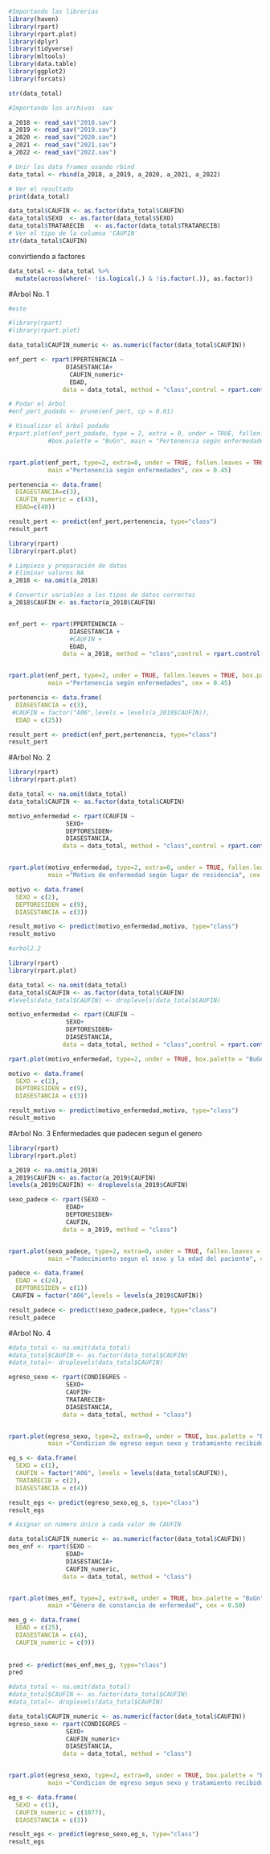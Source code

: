 ```{r}
#Importando las librerias
library(haven)
library(rpart)
library(rpart.plot)
library(dplyr)
library(tidyverse)
library(mltools)
library(data.table)
library(ggplot2)
library(forcats)

```

```{r}
str(data_total)
```

```{r}
#Importando los archivos .sav

a_2018 <- read_sav("2018.sav")
a_2019 <- read_sav("2019.sav")
a_2020 <- read_sav("2020.sav")
a_2021 <- read_sav("2021.sav")
a_2022 <- read_sav("2022.sav")

# Unir los data frames usando rbind
data_total <- rbind(a_2018, a_2019, a_2020, a_2021, a_2022)

# Ver el resultado
print(data_total)
```
```{r}
data_total$CAUFIN <- as.factor(data_total$CAUFIN)
data_total$SEXO  <- as.factor(data_total$SEXO)
data_total$TRATARECIB   <- as.factor(data_total$TRATARECIB)
# Ver el tipo de la columna 'CAUFIN'
str(data_total$CAUFIN)

```
convirtiendo a factores

```{r}
data_total <- data_total %>% 
  mutate(across(where(~ !is.logical(.) & !is.factor(.)), as.factor))


```


#Arbol No. 1 

```{r}
#este

#library(rpart)
#library(rpart.plot)

data_total$CAUFIN_numeric <- as.numeric(factor(data_total$CAUFIN))

enf_pert <- rpart(PPERTENENCIA ~
                DIASESTANCIA+
                 CAUFIN_numeric+
                 EDAD,
               data = data_total, method = "class",control = rpart.control(minsplit = 20, cp = 0.01, maxdepth = 5))

# Podar el árbol
#enf_pert_podado <- prune(enf_pert, cp = 0.01)

# Visualizar el árbol podado
#rpart.plot(enf_pert_podado, type = 2, extra = 0, under = TRUE, fallen.leaves = TRUE, 
           #box.palette = "BuGn", main = "Pertenencia según enfermedades", cex = 0.45)


rpart.plot(enf_pert, type=2, extra=0, under = TRUE, fallen.leaves = TRUE, box.palette = "BuGn", 
           main ="Pertenencia según enfermedades", cex = 0.45)

pertenencia <- data.frame(
  DIASESTANCIA=c(3),
  CAUFIN_numeric = c(43),
  EDAD=c(40))

result_pert <- predict(enf_pert,pertenencia, type="class")
result_pert

```



```{r}

library(rpart)
library(rpart.plot)

# Limpieza y preparación de datos
# Eliminar valores NA
a_2018 <- na.omit(a_2018)

# Convertir variables a los tipos de datos correctos
a_2018$CAUFIN <- as.factor(a_2018$CAUFIN)


enf_pert <- rpart(PPERTENENCIA ~
                 DIASESTANCIA +
                 #CAUFIN + 
                 EDAD,
               data = a_2018, method = "class",control = rpart.control(cp = 0.01))


rpart.plot(enf_pert, type=2, under = TRUE, fallen.leaves = TRUE, box.palette = "BuGn", 
           main ="Pertenencia según enfermedades", cex = 0.45)

pertenencia <- data.frame(
  DIASESTANCIA = c(3),
 #CAUFIN = factor("A06",levels = levels(a_2018$CAUFIN)),
  EDAD = c(25))

result_pert <- predict(enf_pert,pertenencia, type="class")
result_pert
```

#Arbol No. 2

```{r}
library(rpart)
library(rpart.plot)

data_total <- na.omit(data_total)
data_total$CAUFIN <- as.factor(data_total$CAUFIN)

motivo_enfermedad <- rpart(CAUFIN ~
                SEXO+
                DEPTORESIDEN+
                DIASESTANCIA,
               data = data_total, method = "class",control = rpart.control(minsplit = 10, cp = 0.01, maxdepth = 15))


rpart.plot(motivo_enfermedad, type=2, extra=0, under = TRUE, fallen.leaves = TRUE, box.palette = "BuGn", 
           main ="Motivo de enfermedad según lugar de residencia", cex = 0.50)

motivo <- data.frame(
  SEXO = c(2),
  DEPTORESIDEN = c(9),
  DIASESTANCIA = c(3))

result_motivo <- predict(motivo_enfermedad,motivo, type="class")
result_motivo

```
```{r}
#arbol2.2

library(rpart)
library(rpart.plot)

data_total <- na.omit(data_total)
data_total$CAUFIN <- as.factor(data_total$CAUFIN)
#levels(data_total$CAUFIN) <- droplevels(data_total$CAUFIN)

motivo_enfermedad <- rpart(CAUFIN ~
                SEXO+
                DEPTORESIDEN+
                DIASESTANCIA,
               data = data_total, method = "class",control = rpart.control(minsplit = 15, maxdepth = 15))

rpart.plot(motivo_enfermedad, type=2, under = TRUE, box.palette = "BuGn",main ="Motivo de enfermedad según lugar de residencia", cex = 0.50)

motivo <- data.frame(
  SEXO = c(2),
  DEPTORESIDEN = c(9),
  DIASESTANCIA = c(3))

result_motivo <- predict(motivo_enfermedad,motivo, type="class")
result_motivo

```


#Arbol No. 3
Enfermedades que padecen segun el genero  
```{r}

library(rpart)
library(rpart.plot)

a_2019 <- na.omit(a_2019)
a_2019$CAUFIN <- as.factor(a_2019$CAUFIN)
levels(a_2019$CAUFIN) <- droplevels(a_2019$CAUFIN)

sexo_padece <- rpart(SEXO ~
                EDAD+
                DEPTORESIDEN+
                CAUFIN,
               data = a_2019, method = "class")


rpart.plot(sexo_padece, type=2, extra=0, under = TRUE, fallen.leaves = TRUE, box.palette = "BuGn", 
           main ="Padecimiento segun el sexo y la edad del paciente", cex = 0.50)

padece <- data.frame(
  EDAD = c(24),
  DEPTORESIDEN = c(1))
 CAUFIN = factor("A06",levels = levels(a_2019$CAUFIN))

result_padece <- predict(sexo_padece,padece, type="class")
result_padece
```

#Arbol No. 4

```{r}
#data_total <- na.omit(data_total)
#data_total$CAUFIN <- as.factor(data_total$CAUFIN)
#data_total<- droplevels(data_total$CAUFIN)

egreso_sexo <- rpart(CONDIEGRES ~
                SEXO+
                CAUFIN+
                TRATARECIB+
                DIASESTANCIA,
               data = data_total, method = "class")


rpart.plot(egreso_sexo, type=2, extra=0, under = TRUE, box.palette = "BuGn", 
           main ="Condicion de egreso segun sexo y tratamiento recibido", cex = 0.50)

eg_s <- data.frame(
  SEXO = c(1),
  CAUFIN = factor("A06", levels = levels(data_total$CAUFIN)),
  TRATARECIB = c(2),
  DIASESTANCIA = c(4))

result_egs <- predict(egreso_sexo,eg_s, type="class")
result_egs
```

```{r}
# Asignar un número único a cada valor de CAUFIN

data_total$CAUFIN_numeric <- as.numeric(factor(data_total$CAUFIN))
mes_enf <- rpart(SEXO ~
                EDAD+
                DIASESTANCIA+
                CAUFIN_numeric,
               data = data_total, method = "class")


rpart.plot(mes_enf, type=2, extra=0, under = TRUE, box.palette = "BuGn", 
           main ="Género de constancia de enfermedad", cex = 0.50)

mes_g <- data.frame( 
  EDAD = c(25),
  DIASESTANCIA = c(4),
  CAUFIN_numeric = c(9))
 
  
pred <- predict(mes_enf,mes_g, type="class")
pred

```

```{r}
#data_total <- na.omit(data_total)
#data_total$CAUFIN <- as.factor(data_total$CAUFIN)
#data_total<- droplevels(data_total$CAUFIN)

data_total$CAUFIN_numeric <- as.numeric(factor(data_total$CAUFIN))
egreso_sexo <- rpart(CONDIEGRES ~
                SEXO+
                CAUFIN_numeric+
                DIASESTANCIA,
               data = data_total, method = "class")


rpart.plot(egreso_sexo, type=2, extra=0, under = TRUE, box.palette = "BuGn", 
           main ="Condicion de egreso segun sexo y tratamiento recibido", cex = 0.50)

eg_s <- data.frame(
  SEXO = c(1),
  CAUFIN_numeric = c(1077),
  DIASESTANCIA = c(3))

result_egs <- predict(egreso_sexo,eg_s, type="class")
result_egs
```

